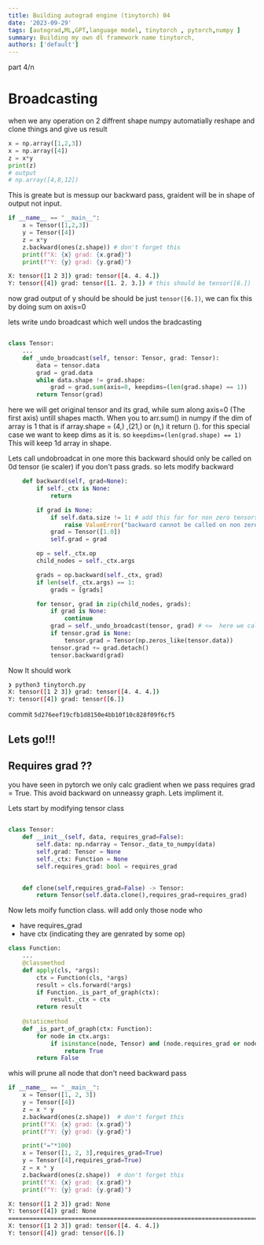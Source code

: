 ```yaml
---
title: Building autograd engine (tinytorch) 04
date: '2023-09-29'
tags: [autograd,ML,GPT,language model, tinytorch , pytorch,numpy ]
summary: Building my own dl framework name tinytorch, 
authors: ['default']
---
```


part 4/n

# Broadcasting 

when we any operation on 2 diffrent shape numpy automatially reshape and clone things and give us result
```python
x = np.array([1,2,3])
x = np.array([4])
z = x*y
print(z)
# output
# np.array([4,8,12])
```

This is greate but is messup our backward pass, graident will be in shape of output not input.
```python
if __name__ == "__main__":
    x = Tensor([1,2,3])
    y = Tensor([4])
    z = x*y
    z.backward(ones(z.shape)) # don't forget this
    print(f"X: {x} grad: {x.grad}")
    print(f"Y: {y} grad: {y.grad}")
```
```bash output
X: tensor([1 2 3]) grad: tensor([4. 4. 4.])
Y: tensor([4]) grad: tensor([1. 2. 3.]) # this should be tensor([6.])
```
now grad output of y should be should be just `tensor([6.])`, we can fix this by doing sum on axis=0

lets write undo broadcast which well undos the bradcasting

```python

class Tensor:
    ...
    def _undo_broadcast(self, tensor: Tensor, grad: Tensor):
        data = tensor.data
        grad = grad.data
        while data.shape != grad.shape: 
            grad = grad.sum(axis=0, keepdims=(len(grad.shape) == 1)) 
        return Tensor(grad)
```

here we will get original tensor and its grad, while sum along axis=0 (The first axis) untill shapes macth.
When you to arr.sum() in numpy if the dim of array is 1 that is if array.shape = (4,) ,(21,) or (n,) it return ().
for this special case we want to keep dims as it is. so `keepdims=(len(grad.shape) == 1)` This will keep 1d array in shape.

Lets call undobroadcat in 
one more this backward should only be called on 0d tensor (ie scaler) if you don't pass grads.
so lets modify backward

```python
    def backward(self, grad=None):
        if self._ctx is None:
            return

        if grad is None:
            if self.data.size != 1: # add this for for non zero tensors
                raise ValueError("backward cannot be called on non zero tensor") 
            grad = Tensor([1.0])
            self.grad = grad

        op = self._ctx.op
        child_nodes = self._ctx.args

        grads = op.backward(self._ctx, grad)
        if len(self._ctx.args) == 1:
            grads = [grads]

        for tensor, grad in zip(child_nodes, grads):
            if grad is None:
                continue
            grad = self._undo_broadcast(tensor, grad) # <=  here we call fix this
            if tensor.grad is None:
                tensor.grad = Tensor(np.zeros_like(tensor.data)) 
            tensor.grad += grad.detach()
            tensor.backward(grad)

```


Now It should work

```bash 
❯ python3 tinytorch.py
X: tensor([1 2 3]) grad: tensor([4. 4. 4.])
Y: tensor([4]) grad: tensor([6.])
```

commit `5d276eef19cfb1d8150e4bb10f10c828f09f6cf5`

## Lets go!!!

## Requires grad ??

you have seen in pytorch we only calc gradient when we pass requires grad = True. This avoid backward on unneassy graph. Lets impliment it.

Lets start by modifying tensor class

```python

class Tensor:
    def __init__(self, data, requires_grad=False):
        self.data: np.ndarray = Tensor._data_to_numpy(data)
        self.grad: Tensor = None
        self._ctx: Function = None
        self.requires_grad: bool = requires_grad

    
    def clone(self,requires_grad=False) -> Tensor:
        return Tensor(self.data.clone(),requires_grad=requires_grad)
```

Now lets moify function class. will add only those node who
- have requires_grad
- have ctx (indicating they are genrated by some op)

```python 
class Function:
    ...
    @classmethod
    def apply(cls, *args):
        ctx = Function(cls, *args)
        result = cls.forward(*args)
        if Function._is_part_of_graph(ctx):
            result._ctx = ctx
        return result
    
    @staticmethod
    def _is_part_of_graph(ctx: Function):
        for node in ctx.args:
            if isinstance(node, Tensor) and (node.requires_grad or node._ctx is not None):
                return True
        return False
```
whis will prune all node that don't need backward pass

```python tensor.py
if __name__ == "__main__":
    x = Tensor([1, 2, 3])
    y = Tensor([4])
    z = x * y
    z.backward(ones(z.shape))  # don't forget this
    print(f"X: {x} grad: {x.grad}")
    print(f"Y: {y} grad: {y.grad}")

    print("="*100)
    x = Tensor([1, 2, 3],requires_grad=True)
    y = Tensor([4],requires_grad=True)
    z = x * y
    z.backward(ones(z.shape))  # don't forget this
    print(f"X: {x} grad: {x.grad}")
    print(f"Y: {y} grad: {y.grad}")
```

```bash output
X: tensor([1 2 3]) grad: None
Y: tensor([4]) grad: None
====================================================================================================
X: tensor([1 2 3]) grad: tensor([4. 4. 4.])
Y: tensor([4]) grad: tensor([6.])
```

